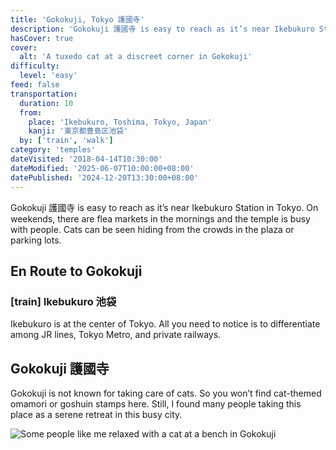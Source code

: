 ```yaml
---
title: 'Gokokuji, Tokyo 護國寺'
description: 'Gokokuji 護國寺 is easy to reach as it’s near Ikebukuro Station in Tokyo. On weekends, there are flea markets in the mornings and the temple is busy with people. Cats can be seen hiding from the crowds in the plaza or parking lots.'
hasCover: true
cover:
  alt: 'A tuxedo cat at a discreet corner in Gokokuji'
difficulty:
  level: 'easy'
feed: false
transportation:
  duration: 10
  from:
    place: 'Ikebukuro, Toshima, Tokyo, Japan'
    kanji: '東京都豊島区池袋'
  by: ['train', 'walk']
category: 'temples'
dateVisited: '2018-04-14T10:30:00'
dateModified: '2025-06-07T10:00:00+08:00'
datePublished: '2024-12-20T13:30:00+08:00'
---
```



Gokokuji 護國寺 is easy to reach as it’s near Ikebukuro Station in Tokyo. On weekends, there are flea markets in the mornings and the temple is busy with people. Cats can be seen hiding from the crowds in the plaza or parking lots.

<Abstract transportation={frontmatter.transportation} />

## En Route to Gokokuji

### [train] Ikebukuro 池袋

Ikebukuro is at the center of Tokyo. All you need to notice is to differentiate among JR lines, Tokyo Metro, and private railways.

## Gokokuji 護國寺

Gokokuji is not known for taking care of cats. So you won’t find cat-themed omamori or goshuin stamps here. Still, I found many people taking this place as a serene retreat in this busy city.

![Some people like me relaxed with a cat at a bench in Gokokuji](@assets/tokyo-gokokuji/bench.jpg)
